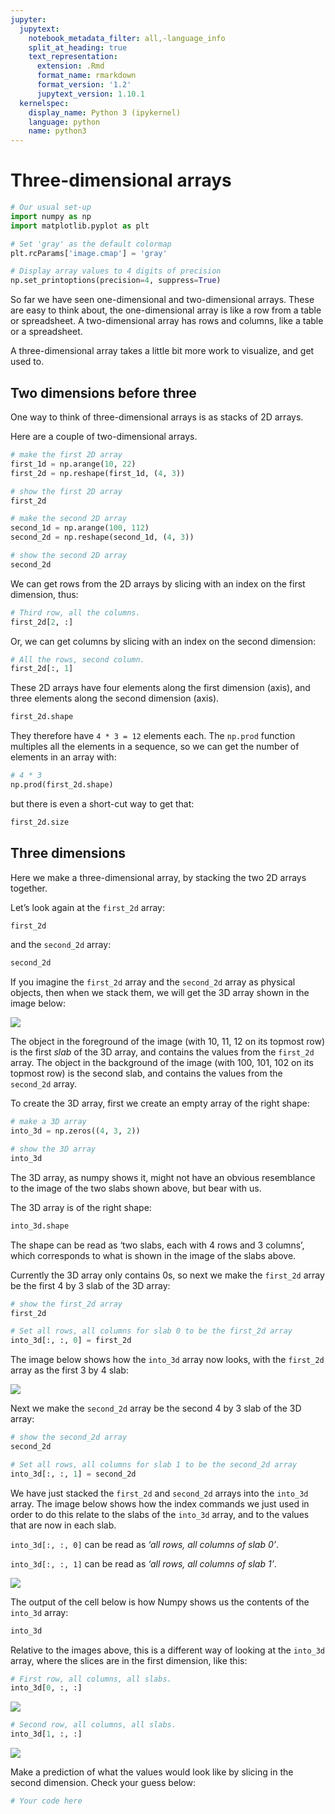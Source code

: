 ```yaml
---
jupyter:
  jupytext:
    notebook_metadata_filter: all,-language_info
    split_at_heading: true
    text_representation:
      extension: .Rmd
      format_name: rmarkdown
      format_version: '1.2'
      jupytext_version: 1.10.1
  kernelspec:
    display_name: Python 3 (ipykernel)
    language: python
    name: python3
---
```


# Three-dimensional arrays

```python
# Our usual set-up
import numpy as np
import matplotlib.pyplot as plt

# Set 'gray' as the default colormap
plt.rcParams['image.cmap'] = 'gray'

# Display array values to 4 digits of precision
np.set_printoptions(precision=4, suppress=True)
```

So far we have seen one-dimensional and two-dimensional arrays.  These are easy to think about, the one-dimensional array is like a row from a table or spreadsheet.  A two-dimensional array has rows and columns, like a table or a spreadsheet.

A three-dimensional array takes a little bit more work to visualize, and get used to.

## Two dimensions before three

One way to think of three-dimensional arrays is as stacks of 2D arrays.

Here are a couple of two-dimensional arrays.

```python
# make the first 2D array
first_1d = np.arange(10, 22)
first_2d = np.reshape(first_1d, (4, 3))

# show the first 2D array
first_2d
```

```python
# make the second 2D array
second_1d = np.arange(100, 112)
second_2d = np.reshape(second_1d, (4, 3))

# show the second 2D array
second_2d
```

We can get rows from the 2D arrays by slicing with an index on the first dimension, thus:

```python
# Third row, all the columns.
first_2d[2, :]
```

Or, we can get columns by slicing with an index on the second dimension:

```python
# All the rows, second column.
first_2d[:, 1]
```

These 2D arrays have four elements along the first dimension (axis), and three
elements along the second dimension (axis).

```python
first_2d.shape
```

They therefore have `4 * 3 = 12` elements each.   The `np.prod` function multiples all the elements in a sequence, so we can get the number of elements in an array with:

```python
# 4 * 3
np.prod(first_2d.shape)
```

but there is even a short-cut way to get that:

```python
first_2d.size
```

## Three dimensions

Here we make a three-dimensional array, by stacking the two 2D arrays together.

Let's look again at the `first_2d` array: 

```python
first_2d
```

and the `second_2d` array:

```python
second_2d
```

If you imagine the `first_2d` array and the `second_2d` array as physical objects, then when we stack them, we will get the 3D array shown in the image below:


![](images/two_d_slices_without_annotation.png)


The object in the foreground of the image (with 10, 11, 12 on its topmost row) is the first *slab* of the 3D array, and contains the values from the `first_2d` array. The object in the background of the image (with 100, 101, 102 on its topmost row) is the second slab, and contains the values from the `second_2d` array.

To create the 3D array, first we create an empty array of the right shape:

```python
# make a 3D array
into_3d = np.zeros((4, 3, 2))

# show the 3D array
into_3d
```

The 3D array, as numpy shows it, might not have an obvious resemblance to the image of the two slabs shown above, but bear with us.

The 3D array is of the right shape:

```python
into_3d.shape
```

The shape can be read as 'two slabs, each with 4 rows and 3 columns', which corresponds to what is shown in the image of the slabs above.

Currently the 3D array only contains 0s, so next we make the `first_2d` array be the first 4 by 3 slab of the 3D array:

```python
# show the first_2d array
first_2d
```

```python
# Set all rows, all columns for slab 0 to be the first_2d array
into_3d[:, :, 0] = first_2d
```

The image below shows how the `into_3d` array now looks, with the `first_2d` array as the first 3 by 4 slab:


![](images/two_d_slices_first_slab.png)


Next we make the `second_2d` array be the second 4 by 3 slab of the 3D array:

```python
# show the second_2d array
second_2d
```

```python
# Set all rows, all columns for slab 1 to be the second_2d array
into_3d[:, :, 1] = second_2d
```
We have just stacked the `first_2d` and `second_2d` arrays into the `into_3d` array. The image below shows how the index commands we just used in order to do this relate to the slabs of the `into_3d` array, and to the values that are now in each slab.

`into_3d[:, :, 0]` can be read as *'all rows, all columns of slab 0'*.

`into_3d[:, :, 1]` can be read as *'all rows, all columns of slab 1'*.


![](images/two_d_slices.png)


The output of the cell below is how Numpy shows us the contents of the `into_3d` array:

```python
into_3d
```

Relative to the images above, this is a different way of looking at the `into_3d` array, where the slices are in the first dimension, like this:

```python
# First row, all columns, all slabs.
into_3d[0, :, :]
```

![](images/two_d_slice_np.png)

```python
# Second row, all columns, all slabs.
into_3d[1, :, :]
```

![](images/two_d_second_slice_np.png)


Make a prediction of what the values would look like by slicing in the second dimension.
Check your guess below:

```python
# Your code here
```
